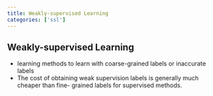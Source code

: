 ```yaml
---
title: Weakly-supervised Learning
categories: ['ssl']
---
```


## Weakly-supervised Learning
- learning methods to learn with coarse-grained labels or inaccurate labels 
- The cost of obtaining weak supervision labels is generally much cheaper than fine- grained labels for supervised methods.




